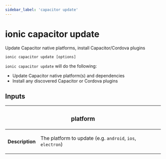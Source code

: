 ```yaml
---
sidebar_label: 'capacitor update'
---
```


# ionic capacitor update

Update Capacitor native platforms, install Capacitor/Cordova plugins

```shell
ionic capacitor update [options]
```

`ionic capacitor update` will do the following:

- Update Capacitor native platform(s) and dependencies
- Install any discovered Capacitor or Cordova plugins

## Inputs

<table className="reference-table">
  <thead>
    <tr>
      <th colSpan="2">
        <h3>platform</h3>
      </th>
    </tr>
  </thead>
  <tbody>
    <tr>
      <th>Description</th>
      <td>
        <p>
          The platform to update (e.g. <code>android</code>, <code>ios</code>, <code>electron</code>)
        </p>
      </td>
    </tr>
  </tbody>
</table>
